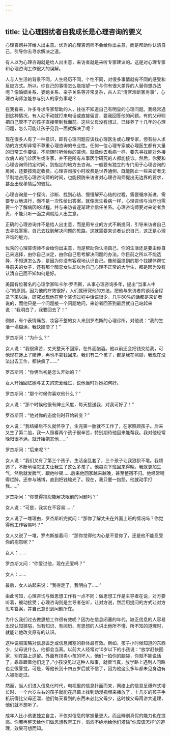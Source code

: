 ```yaml
---
---
---
```

title: 让心理困扰者自我成长是心理咨询的要义
---




心理咨询并非给人出主意。优秀的心理咨询师不会给你出主意，而是帮助你认清自己，引导你去寻求解决之道。

有人以为心理咨询就是给人出主意，来访者就是来听专家建议的。这是对心理专家和心理咨询工作很大的误解。

人与人生活的背景不同，人生经历不同，个性不同，对很多事情就有不同的感受和反应方式。所以，你自己的事情怎么能指望一个与你有很大差异的人替你想办法呢？像婚姻关系、婆媳关系、亲子关系等非常复杂，古人云“清官难断家务事”，心理咨询师怎能参与别人的家务事呢？

在我看来，许多寻求专家帮助的人，往往不知道自己有明显的心理问题。我经常遇到这种情况，有人动不动就打来电话或直接留言，要我回答他的问题。有的父母则把自己管不了的孩子直接带到我面前。这些父母没有想过，已经养了十几年的心理问题，怎么可能让孩子见我一面就解决了呢？

现在很多人有了一种意识，即有心理问题应该找心理医生或心理专家，但有些人求助的方式却非常不尊重心理咨询的专业性。任何一位心理专家或心理医生都有大量的日常工作要做，不能随时听候你的咨询。就像你去看病一样，要先寻找能对外接收病人的门诊医生或专家，并不是所有从事医学研究的人都能接诊。然后，你要和心理咨询师约定时间，到指定的地方去咨询。一般要有独立的专门用于心理咨询的房间，还要按规定收费。心理咨询按小时收费是世界通例，既能防止一些来访者无节制地占用心理咨询师的时间，也能预防来访者对心理咨询师提出无边界的要求，甚至出现移情后的骚扰。

心理咨询是一个探询、诊断、找到心结、慢慢解开心结的过程，需要循序渐进，需要专业地进行，而不是一次性给出答案。就像医生看病一样，心理咨询与治疗也需要一个了解病因的过程，并与来访者逐渐建立信任关系。心理咨询师要对来访者负责，不能只听一面之词就给人出主意。

正确的心理咨询并不是给人出主意，而是用专业的方式不断提问，引导来访者自己去寻找答案，自己去找到解决问题的思路。这就需要来访者认识自己，这正是心理咨询的魅力。

优秀的心理咨询师不会给你出主意，而是帮助你认清自己，你的生活还是要由你自己来选择，由你自己决定，由你自己思考解决问题的办法。你目前之所以不能选择，不知道怎么办，是因为你没有客观地认识自己。像前面提到的那个找媒体帮忙寻前夫的女子，还有那个暗恋女生却以为自己心理不正常的大学生，都是因为没有认清自己而不知如何是好。

美国有位著名的心理学家叫卡尔·罗杰斯，从事心理咨询多年，提出“当事人中心”的原则。因为他的疗效很好，人们就研究他的方法。把他与来访者的谈话全程录下来以后，研究发现他在整个咨询过程中话语很少，几乎80%的话都是来访者说的，而他只是一个问题接一个问题地问，来访者回答到最后就自己站起来说：“我明白了，我要回去了！”

例如，有个表情痛苦、妆容不整的女人来到罗杰斯的心理诊所，对他说：“我的生活一塌糊涂，我快崩溃了！”

罗杰斯问：“为什么？”

女人说：“我很痛苦，丈夫整天不回家，在外面酗酒。他以前还会把钱交给我，可他现在迷上了赌博，再也不拿钱回来。我们有三个孩子，都是我在照顾，我现在没法出去工作，都快疯了……”

罗杰斯问：“你俩当初是怎么开始的？”

女人开始回忆她与丈夫的恋爱经过，说他当时对她如何好。

罗杰斯问：“那个时候你喜欢他什么？”

女人说：“那个时候他很有绅士风度，每天接送我，对我可好了！”

罗杰斯问：“他对你的态度何时开始转变？”

女人说：“我结婚后不久就怀孕了，生完第一胎就不工作了，在家照顾孩子。后来又生了第二胎，我一人照看两个孩子很辛苦，特别期待他回来能帮我。我对他经常晚归很不满，就开始抱怨他……”

罗杰斯问：“后来呢？”

女人说：“我们又有了第三个孩子，生活全乱套了，三个孩子让我狼狈不堪。我烦透了，不断地埋怨丈夫让我生了这么多孩子。他每次下班回来得晚，我就更加生气，然后就发脾气，跟他吵架……后来他回家越来越晚，甚至整宿不归。他经常喝得烂醉，还参与赌博，直到把钱输光了。现在，我只要一抱怨，他就动手打我……”

罗杰斯问：“你觉得抱怨能解决眼前的问题吗？”

女人说：“可是，我实在不容易……”

女人说了一堆理由，罗杰斯听完就问：“那你了解丈夫在外面上班的情况吗？你觉得他工作容易吗？”

女人又说了一堆，罗杰斯接着问：“那你觉得他内心是不爱你了，还是他不能忍受你的抱怨呢？”

女人：……

罗杰斯又问：“你爱过他，现在还爱吗？”

女人：……

最后，女人站起来说：“我得走了，我明白了……”

由此可知，心理咨询与做思想工作有一点不同：做思想工作是主导者在说，对方要听着，被动接受；心理咨询则是主导者在听，让对方说，然后用提问的方式让对方思考答案，并自己意识到问题所在。

为什么我们过去做思想工作很有效呢？因为在信息闭塞的年代，缺乏信息的人容易出现认知狭隘，当有知识、有阅历、有思想的人讲出他所不懂、所不知的道理时，就能让他改变原有的认识。

这种说服策略对信息匮乏或信息闭塞的群体最有效。例如，孩子小时候知道的东西少，父母说什么，他都会当真。以前大人经常对10岁以下的小孩说：“放学赶快回家，别在路上逗留。外面有拐卖小孩的坏人，他们一拍你的脑袋，你就不能说话了，乖乖跟着他们走了。”小孩没见过这种人和事，就很当真，放学路上遇到人问路也会很警觉。可是，等他长到十四五岁后就不信了，因为他这么多年都未见身边有人被拐走过。

然而，当人们进入信息化时代，电视里的信息扑面而来，网络上的信息呈爆炸式增长时，一个六岁左右的孩子就能在屏幕上找到动漫视频来播放了，十几岁的孩子手机玩得比父母还溜，他们每天看到的东西未必比父母少，这时候父母再讲大道理，他们就不想听了。

成年人比小孩更独立自主，不仅对信息的掌握量更大，而且辨别真假的能力也在提高。你若再整天给他们做思想教育工作，滔滔不绝地给他们灌输“你应该怎样”的道理，效果可想而知。